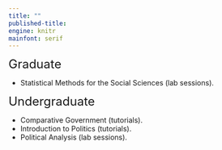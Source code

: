 ```yaml
---
title: ""
published-title: 
engine: knitr
mainfont: serif
---
```


<font size="5"> Graduate</font>

-   Statistical Methods for the Social Sciences (lab sessions).

<font size="5"> Undergraduate </font>

-   Comparative Government (tutorials).
-   Introduction to Politics (tutorials).
-   Political Analysis (lab sessions).
